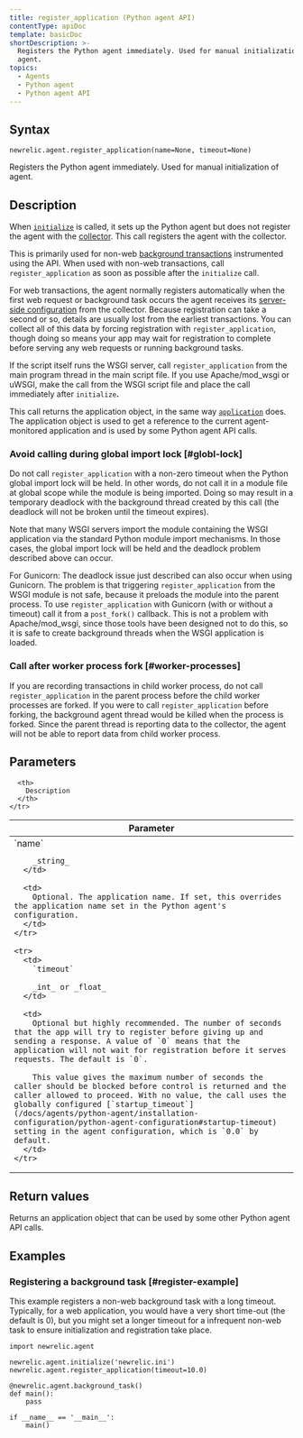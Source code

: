 ```yaml
---
title: register_application (Python agent API)
contentType: apiDoc
template: basicDoc
shortDescription: >-
  Registers the Python agent immediately. Used for manual initialization of
  agent.
topics:
  - Agents
  - Python agent
  - Python agent API
---
```


## Syntax

```
newrelic.agent.register_application(name=None, timeout=None)
```

Registers the Python agent immediately. Used for manual initialization of agent.

## Description

When [`initialize`](/docs/agents/python-agent/python-agent-api/initialize) is called, it sets up the Python agent but does not register the agent with the [collector](/docs/accounts-partnerships/education/getting-started-new-relic/glossary#collector). This call registers the agent with the collector.

This is primarily used for non-web [background transactions](/docs/agents/python-agent/python-agent-api/background_task) instrumented using the API. When used with non-web transactions, call `register_application` as soon as possible after the `initialize` call.

For web transactions, the agent normally registers automatically when the first web request or background task occurs the agent receives its [server-side configuration](/docs/agents/manage-apm-agents/configuration/configure-agent#ssc) from the collector. Because registration can take a second or so, details are usually lost from the earliest transactions. You can collect all of this data by forcing registration with `register_application`, though doing so means your app may wait for registration to complete before serving any web requests or running background tasks.

If the script itself runs the WSGI server, call `register_application` from the main program thread in the main script file. If you use Apache/mod_wsgi or uWSGI, make the call from the WSGI script file and place the call immediately after `initialize`**.**

This call returns the application object, in the same way [`application`](/docs/agents/python-agent/python-agent-api/application) does. The application object is used to get a reference to the current agent-monitored application and is used by some Python agent API calls.

### Avoid calling during global import lock [#globl-lock]

Do not call `register_application` with a non-zero timeout when the Python global import lock will be held. In other words, do not call it in a module file at global scope while the module is being imported. Doing so may result in a temporary deadlock with the background thread created by this call (the deadlock will not be broken until the timeout expires).

Note that many WSGI servers import the module containing the WSGI application via the standard Python module import mechanisms. In those cases, the global import lock will be held and the deadlock problem described above can occur.

For Gunicorn: The deadlock issue just described can also occur when using Gunicorn. The problem is that triggering `register_application` from the WSGI module is not safe, because it preloads the module into the parent process. To use `register_application` with Gunicorn (with or without a timeout) call it from a `post_fork()` callback. This is not a problem with Apache/mod_wsgi, since those tools have been designed not to do this, so it is safe to create background threads when the WSGI application is loaded.

### Call after worker process fork [#worker-processes]

If you are recording transactions in child worker process, do not call `register_application` in the parent process before the child worker processes are forked. If you were to call `register_application` before forking, the background agent thread would be killed when the process is forked. Since the parent thread is reporting data to the collector, the agent will not be able to report data from child worker process.

## Parameters

<Table>
  <thead>
    <tr>
      <th width="25%">
        Parameter
      </th>

      <th>
        Description
      </th>
    </tr>
  </thead>

  <tbody>
    <tr>
      <td>
        `name`

        _string_
      </td>

      <td>
        Optional. The application name. If set, this overrides the application name set in the Python agent's configuration.
      </td>
    </tr>

    <tr>
      <td>
        `timeout`

        _int_ or _float_
      </td>

      <td>
        Optional but highly recommended. The number of seconds that the app will try to register before giving up and sending a response. A value of `0` means that the application will not wait for registration before it serves requests. The default is `0`.

        This value gives the maximum number of seconds the caller should be blocked before control is returned and the caller allowed to proceed. With no value, the call uses the globally configured [`startup_timeout`](/docs/agents/python-agent/installation-configuration/python-agent-configuration#startup-timeout) setting in the agent configuration, which is `0.0` by default.
      </td>
    </tr>
  </tbody>
</Table>

## Return values

Returns an application object that can be used by some other Python agent API calls.

## Examples

### Registering a background task [#register-example]

This example registers a non-web background task with a long timeout. Typically, for a web application, you would have a very short time-out (the default is 0), but you might set a longer timeout for a infrequent non-web task to ensure initialization and registration take place.

```
import newrelic.agent

newrelic.agent.initialize('newrelic.ini')
newrelic.agent.register_application(timeout=10.0)

@newrelic.agent.background_task()
def main():
    pass

if __name__ == '__main__':
    main()
```
